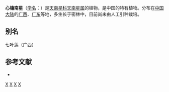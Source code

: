 {{Speciesbox 
| taxon = Arisaema cordatum
| authority = N. E. Brown
}}
'''心檐南星'''（[[学名|学名]]：{{lang|la|''Arisaema cordatum''}}）是[[天南星科|天南星科]][[天南星属|天南星属]]的植物，是中国的特有植物。分布在[[中国大陆|中国大陆]]的[[广西|广西]]、[[广东|广东]]等地，多生长于密林中，目前尚未由人工引种栽培。

== 别名 ==
七叶莲（广西）

== 参考文献 ==
<div class="references-small">
* {{cite web| url =http://www.bioinfo.cn/db05/KmzwSpecies.php?action=view&id=515| title =心檐南星| work =《中国高等植物数据库全库》| publisher =中国科学院微生物研究所| author =昆明植物研究所| accessdate =2009-02-21| deadurl =yes| archiveurl =https://web.archive.org/web/20160305023949/http://www.bioinfo.cn/db05/KmzwSpecies.php?action=view&id=515| archivedate =2016-03-05}}
</div>
{{Taxonbar|from=Q4069221}}

{{DEFAULTSORT:Arisaema cordatum}}
[[Category:天南星属|X]]
[[Category:中國特有植物|X]]
[[Category:广西植物|X]]
[[Category:广东植物|X]]